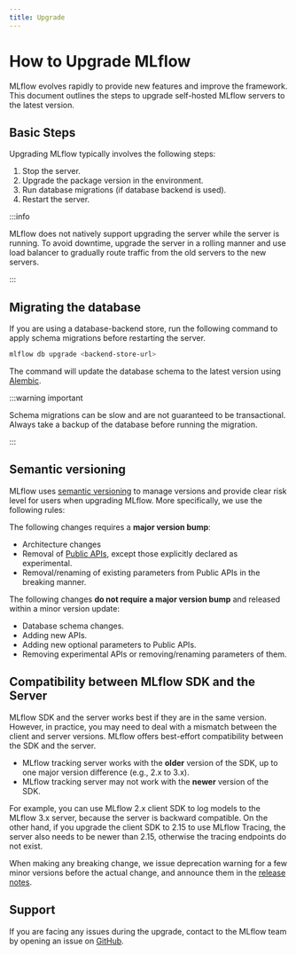 ```yaml
---
title: Upgrade
---
```


# How to Upgrade MLflow

MLflow evolves rapidly to provide new features and improve the framework. This document outlines the steps to upgrade self-hosted MLflow servers to the latest version.

## Basic Steps

Upgrading MLflow typically involves the following steps:

1. Stop the server.
2. Upgrade the package version in the environment.
3. Run database migrations (if database backend is used).
4. Restart the server.

:::info

MLflow does not natively support upgrading the server while the server is running. To avoid downtime, upgrade the server in a rolling manner and use load balancer to gradually route traffic from the old servers to the new servers.

:::

## Migrating the database

If you are using a database-backend store, run the following command to apply schema migrations before restarting the server.

```bash
mlflow db upgrade <backend-store-url>
```

The command will update the database schema to the latest version using [Alembic](https://alembic.sqlalchemy.org/).

:::warning important

Schema migrations can be slow and are not guaranteed to be transactional. Always take a backup of the database before running the migration.

:::

## Semantic versioning

MLflow uses [semantic versioning](https://semver.org/) to manage versions and provide clear risk level for users when upgrading MLflow. More specifically, we use the following rules:

The following changes requires a **major version bump**:

- Architecture changes
- Removal of [Public APIs](https://mlflow.org/docs/latest/api_reference/python_api/index.html), except those explicitly declared as experimental.
- Removal/renaming of existing parameters from Public APIs in the breaking manner.

The following changes **do not require a major version bump** and released within a minor version update:

- Database schema changes.
- Adding new APIs.
- Adding new optional parameters to Public APIs.
- Removing experimental APIs or removing/renaming parameters of them.

## Compatibility between MLflow SDK and the Server

MLflow SDK and the server works best if they are in the same version. However, in practice, you may need to deal with a mismatch between the client and server versions. MLflow offers best-effort compatibility between the SDK and the server.

- MLflow tracking server works with the **older** version of the SDK, up to one major version difference (e.g., 2.x to 3.x).
- MLflow tracking server may not work with the **newer** version of the SDK.

For example, you can use MLflow 2.x client SDK to log models to the MLflow 3.x server, because the server is backward compatible. On the other hand, if you upgrade the client SDK to 2.15 to use MLflow Tracing, the server also needs to be newer than 2.15, otherwise the tracing endpoints do not exist.

When making any breaking change, we issue deprecation warning for a few minor versions before the actual change, and announce them in the [release notes](https://github.com/mlflow/mlflow/releases).

## Support

If you are facing any issues during the upgrade, contact to the MLflow team by opening an issue on [GitHub](https://github.com/mlflow/mlflow/issues/new/choose).
